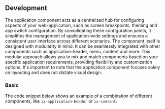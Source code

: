 

## Development

The application component acts as a centralized hub for configuring aspects of your web-application, such as screen breakpoints, theming and app switch configuration. By consolidating these configuration points, it simplifies the management of application-wide settings and ensures a consistent user interface across different scenarios.
The component itself is designed with modularity in mind. It can be seamlessly integrated with other components such as application-header, menu, content and more. This modular approach allows you to mix and match components based on your specific application requirements, providing flexibility and customization options.
It's important to note that the application component focuses solely on layouting and does not dictate visual design.

### Basic

The code snippet below shows an example of a combination of different components, like `ix-application-header` or `ix-content`.

<ApplicationPlayground />
